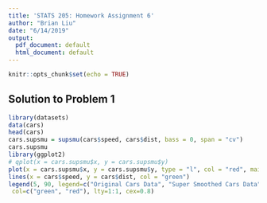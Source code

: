 ```yaml
---
title: 'STATS 205: Homework Assignment 6'
author: "Brian Liu"
date: "6/14/2019"
output:
  pdf_document: default
  html_document: default
---
```


```r
knitr::opts_chunk$set(echo = TRUE)
```

## Solution to Problem 1

```r
library(datasets)
data(cars)
head(cars)
cars.supsmu = supsmu(cars$speed, cars$dist, bass = 0, span = "cv")
cars.supsmu
library(ggplot2)
# qplot(x = cars.supsmu$x, y = cars.supsmu$y)
plot(x = cars.supsmu$x, y = cars.supsmu$y, type = "l", col = "red", main = "Stopping distances for various speeds", xlab = "Speed", ylab = "Stopping Distance")
lines(x = cars$speed, y = cars$dist, col = "green")
legend(5, 90, legend=c("Original Cars Data", "Super Smoothed Cars Data"),
 col=c("green", "red"), lty=1:1, cex=0.8)
```